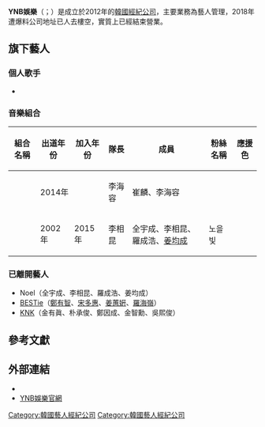 {{expand|time=2016-09-18T00:43:11+00:00}}
{{Infobox Company 
|company_name = YNB娛樂
|company_name_en = YNB Entertainment 
|native_name = {{lang|ko|YNB 엔터테인먼트}}
|company_logo = 
|company_type = 娛樂公司
|foundation = 2012年2月
|location = 舊址： {{KOR}}[[首爾特別市|首爾特別市]][[江南區_(首爾)|江南區]][[新沙洞|新沙洞]]519-1號高恆大樓 B01
新址：{{KOR}}[[首爾特別市|首爾特別市]][[江南區_(首爾)|江南區]][[新沙洞|新沙洞]]521-2
|founder =  楊承元、方允泰<ref>{{cite news|title='괴물신인' 알맹, 알고보니 싸이 10년 매니저가 키운다|url=http://news.jtbc.joins.com/article/article.aspx?news_id=NB10615143|accessdate=2016-10-29|agency=jtbc|date=2014-10-23|language=ko|archive-date=2020-09-23|archive-url=https://web.archive.org/web/20200923201735/http://news.jtbc.joins.com/article/article.aspx?news_id=NB10615143}}</ref>
|products = [[專輯|專輯]]、[[演唱会|演唱会]]
|services = [[音樂專輯|音樂專輯]]、藝人經紀、新人培訓
| industry         = 藝人[[經紀|經紀]]、[[音樂製作|音樂製作]]、[[新人|新人]]培訓
| subsid           = 
| homepage         = {{official|http://www.ynbent.com/}} 
| telephone_no     = 02-3446-4325 (國碼：82)
| major_shareholder  = 
}}
'''YNB娛樂'''（{{lang-ko|'''YNB 엔터테인먼트'''}}；{{lang-en|'''YNB Entertainment'''}}）是成立於2012年的[[韓國|韓國]][[經紀公司|經紀公司]]，主要業務為藝人管理，2018年遭爆料公司地址已人去樓空，實質上已經結束營業。

== 旗下藝人 ==
===個人歌手===
*{{link-ko|40 (歌手)|40 (가수)|40}}
===音樂組合===
{| class="wikitable" style="text-align:center"
|-
! 組合名稱 || 出道年份 || 加入年份 || 隊長 || 成員 || 粉絲名稱 || 應援色
|-
| {{link-ko|Almeng|알맹}} || colspan=2|2014年 || 李海容 || 崔麟、李海容 || {{n/a|未公布}} || {{n/a|未公布}}
|-
| {{link-ko|Noel|노을 (음악 그룹)}} || 2002年 || 2015年 || 李相昆 || 全宇成、李相昆、羅成浩、[[姜均成|姜均成]] || 노을빛 ||bgcolor=red|{{color|white|紅色}}
|}

===已離開藝人===
*Noel（全宇成、李相昆、羅成浩、姜均成）
*[[BESTie|BESTie]]（[[鄭有智|鄭有智]]、[[宋多惠|宋多惠]]、[[姜蕙姸|姜蕙姸]]、[[羅海嶺|羅海嶺]]）
*[[KNK|KNK]]（金有眞、朴承俊、鄭因成、金智勳、吳熙俊）

[[Category:韓國藝人經紀公司|Category:韓國藝人經紀公司]]

== 參考文獻 ==
{{reflist}}

== 外部連結 ==
* {{twitter|ynbent}}
* [https://web.archive.org/web/20160911095419/http://www.ynbent.com/ YNB娛樂官網]

{{K-pop}}
[[Category:韓國藝人經紀公司|Category:韓國藝人經紀公司]]
